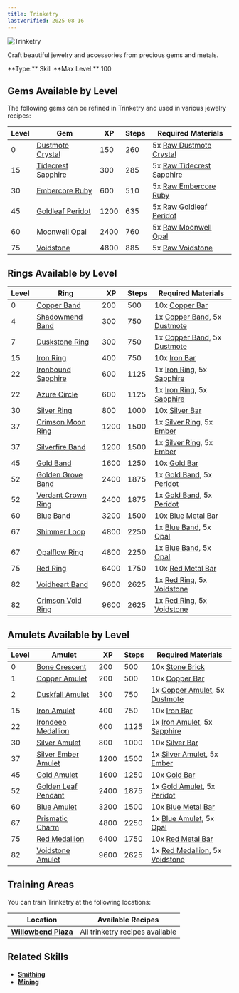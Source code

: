```yaml
---
title: Trinketry
lastVerified: 2025-08-16
---
```


<div className="flex items-start gap-6 mb-8">
  <div className="flex-shrink-0">
    <img src="/assets/icons/trinketry2.png" alt="Trinketry" className="w-24 h-24 border rounded-lg" />
  </div>
  <div className="flex-1">
    <div className="space-y-2">
      <p className="text-lg text-muted-foreground">Craft beautiful jewelry and accessories from precious gems and metals.</p>
      <div className="flex flex-wrap gap-4 text-sm">
        <span className="px-2 py-1 bg-green-100 dark:bg-green-900 rounded-md">
          **Type:** Skill
        </span>
        <span className="px-2 py-1 bg-purple-100 dark:bg-purple-900 rounded-md">
          **Max Level:** 100
        </span>
      </div>
    </div>
  </div>
</div>

## Gems Available by Level

The following gems can be refined in Trinketry and used in various jewelry recipes:

| Level | Gem                                                                 | XP   | Steps | Required Materials                                                             |
| ----- | ------------------------------------------------------------------- | ---- | ----- | ------------------------------------------------------------------------------ |
| 0     | [Dustmote Crystal](/docs/resources/individual/dustmote_crystal)     | 150  | 260   | 5x [Raw Dustmote Crystal](/docs/resources/individual/dustmote_crystal_raw)     |
| 15    | [Tidecrest Sapphire](/docs/resources/individual/tidecrest_sapphire) | 300  | 285   | 5x [Raw Tidecrest Sapphire](/docs/resources/individual/tidecrest_sapphire_raw) |
| 30    | [Embercore Ruby](/docs/resources/individual/embercore_ruby)         | 600    | 510     | 5x [Raw Embercore Ruby](/docs/resources/individual/embercore_ruby_raw)         |
| 45    | [Goldleaf Peridot](/docs/resources/individual/goldleaf_peridot)     | 1200    | 635     | 5x [Raw Goldleaf Peridot](/docs/resources/individual/goldleaf_peridot_raw)     |
| 60    | [Moonwell Opal](/docs/resources/individual/moonwell_opal)           | 2400    | 760     | 5x [Raw Moonwell Opal](/docs/resources/individual/moonwell_opal_raw)           |
| 75    | [Voidstone](/docs/resources/individual/voidstone)                   | 4800    | 885     | 5x [Raw Voidstone](/docs/resources/individual/voidstone_raw)                   |

## Rings Available by Level

| Level | Ring                                                      | XP    | Steps | Required Materials                                                                                                                                                                    |
| ----- | --------------------------------------------------------- | ----- | ----- | ------------------------------------------------------------------------------------------------------------------------------------------------------------------------------------- |
| 0     | [Copper Band](/docs/items/individual/copper_band)         | 200   | 500   | 10x [Copper Bar](/docs/resources/individual/copper_bar)                                                                                                                               |
| 4     | [Shadowmend Band](/docs/items/individual/shadowmend_band) | 300   | 750   | 1x [Copper Band](/docs/items/individual/copper_band), 5x [Dustmote](/docs/resources/individual/dustmote)                                                                               |
| 7     | [Duskstone Ring](/docs/items/individual/duskstone_ring)   | 300   | 750   | 1x [Copper Band](/docs/items/individual/copper_band), 5x [Dustmote](/docs/resources/individual/dustmote)                                                                               |
| 15    | [Iron Ring](/docs/items/individual/iron_ring)             | 400   | 750   | 10x [Iron Bar](/docs/resources/individual/iron_bar)                                                                                                                                   |
| 22    | [Ironbound Sapphire](/docs/items/individual/ironbound_sapphire) | 600 | 1125 | 1x [Iron Ring](/docs/items/individual/iron_ring), 5x [Sapphire](/docs/resources/individual/sapphire)                                                                                   |
| 22    | [Azure Circle](/docs/items/individual/azure_circle)       | 600   | 1125  | 1x [Iron Ring](/docs/items/individual/iron_ring), 5x [Sapphire](/docs/resources/individual/sapphire)                                                                                   |
| 30    | [Silver Ring](/docs/items/individual/silver_ring)         | 800   | 1000  | 10x [Silver Bar](/docs/resources/individual/silver_bar)                                                                                                                               |
| 37    | [Crimson Moon Ring](/docs/items/individual/crimson_moon_ring) | 1200 | 1500 | 1x [Silver Ring](/docs/items/individual/silver_ring), 5x [Ember](/docs/resources/individual/ember)                                                                                     |
| 37    | [Silverfire Band](/docs/items/individual/silverfire_band) | 1200  | 1500  | 1x [Silver Ring](/docs/items/individual/silver_ring), 5x [Ember](/docs/resources/individual/ember)                                                                                     |
| 45    | [Gold Band](/docs/items/individual/gold_band)             | 1600  | 1250  | 10x [Gold Bar](/docs/resources/individual/gold_bar)                                                                                                                                   |
| 52    | [Golden Grove Band](/docs/items/individual/golden_grove_band) | 2400 | 1875 | 1x [Gold Band](/docs/items/individual/gold_band), 5x [Peridot](/docs/resources/individual/peridot)                                                                                     |
| 52    | [Verdant Crown Ring](/docs/items/individual/verdant_crown_ring) | 2400 | 1875 | 1x [Gold Band](/docs/items/individual/gold_band), 5x [Peridot](/docs/resources/individual/peridot)                                                                                     |
| 60    | [Blue Band](/docs/items/individual/blue_band)             | 3200  | 1500  | 10x [Blue Metal Bar](/docs/resources/individual/blue_metal_bar)                                                                                                                       |
| 67    | [Shimmer Loop](/docs/items/individual/shimmer_loop)       | 4800  | 2250  | 1x [Blue Band](/docs/items/individual/blue_band), 5x [Opal](/docs/resources/individual/opal)                                                                                           |
| 67    | [Opalflow Ring](/docs/items/individual/opalflow_ring)     | 4800  | 2250  | 1x [Blue Band](/docs/items/individual/blue_band), 5x [Opal](/docs/resources/individual/opal)                                                                                           |
| 75    | [Red Ring](/docs/items/individual/red_ring)               | 6400  | 1750  | 10x [Red Metal Bar](/docs/resources/individual/red_metal_bar)                                                                                                                         |
| 82    | [Voidheart Band](/docs/items/individual/voidheart_band)   | 9600  | 2625  | 1x [Red Ring](/docs/items/individual/red_ring), 5x [Voidstone](/docs/resources/individual/voidstone)                                                                                   |
| 82    | [Crimson Void Ring](/docs/items/individual/crimson_void_ring) | 9600 | 2625 | 1x [Red Ring](/docs/items/individual/red_ring), 5x [Voidstone](/docs/resources/individual/voidstone)                                                                                   |

## Amulets Available by Level

| Level | Amulet                                                        | XP    | Steps | Required Materials                                                                                                                                                                  |
| ----- | ------------------------------------------------------------- | ----- | ----- | ----------------------------------------------------------------------------------------------------------------------------------------------------------------------------------- |
| 0     | [Bone Crescent](/docs/items/individual/bone_crescent)         | 200   | 500   | 10x [Stone Brick](/docs/resources/individual/stone_brick)
| 1     | [Copper Amulet](/docs/items/individual/copper_amulet)         | 200   | 500   | 10x [Copper Bar](/docs/resources/individual/copper_bar)                                                                                                                             |
| 2     | [Duskfall Amulet](/docs/items/individual/duskfall_amulet)     | 300   | 750   | 1x [Copper Amulet](/docs/items/individual/copper_amulet), 5x [Dustmote](/docs/resources/individual/dustmote)                                                                         |
| 15    | [Iron Amulet](/docs/items/individual/iron_amulet)             | 400   | 750   | 10x [Iron Bar](/docs/resources/individual/iron_bar)                                                                                                                                 |
| 22    | [Irondeep Medallion](/docs/items/individual/irondeep_medallion) | 600 | 1125 | 1x [Iron Amulet](/docs/items/individual/iron_amulet), 5x [Sapphire](/docs/resources/individual/sapphire)                                                                             |
| 30    | [Silver Amulet](/docs/items/individual/silver_amulet)         | 800   | 1000  | 10x [Silver Bar](/docs/resources/individual/silver_bar)                                                                                                                             |
| 37    | [Silver Ember Amulet](/docs/items/individual/silver_ember_amulet) | 1200 | 1500 | 1x [Silver Amulet](/docs/items/individual/silver_amulet), 5x [Ember](/docs/resources/individual/ember)                                                                             |
| 45    | [Gold Amulet](/docs/items/individual/gold_amulet)             | 1600  | 1250  | 10x [Gold Bar](/docs/resources/individual/gold_bar)                                                                                                                                 |
| 52    | [Golden Leaf Pendant](/docs/items/individual/golden_leaf_pendant) | 2400 | 1875 | 1x [Gold Amulet](/docs/items/individual/gold_amulet), 5x [Peridot](/docs/resources/individual/peridot)                                                                             |
| 60    | [Blue Amulet](/docs/items/individual/blue_amulet)             | 3200  | 1500  | 10x [Blue Metal Bar](/docs/resources/individual/blue_metal_bar)                                                                                                                     |
| 67    | [Prismatic Charm](/docs/items/individual/prismatic_charm)     | 4800  | 2250  | 1x [Blue Amulet](/docs/items/individual/blue_amulet), 5x [Opal](/docs/resources/individual/opal)                                                                                     |
| 75    | [Red Medallion](/docs/items/individual/red_medallion)         | 6400  | 1750  | 10x [Red Metal Bar](/docs/resources/individual/red_metal_bar)                                                                                                                       |
| 82    | [Voidstone Amulet](/docs/items/individual/voidstone_amulet)   | 9600  | 2625  | 1x [Red Medallion](/docs/items/individual/red_medallion), 5x [Voidstone](/docs/resources/individual/voidstone)                                                                       |

## Training Areas

You can train Trinketry at the following locations:

| Location                                                      | Available Recipes               |
| ------------------------------------------------------------- | ------------------------------- |
| **[Willowbend Plaza](/docs/map/individual/willowbend_plaza)** | All trinketry recipes available |

## Related Skills

- **[Smithing](/docs/skills/individual/smithing)**
- **[Mining](/docs/skills/individual/mining)**
